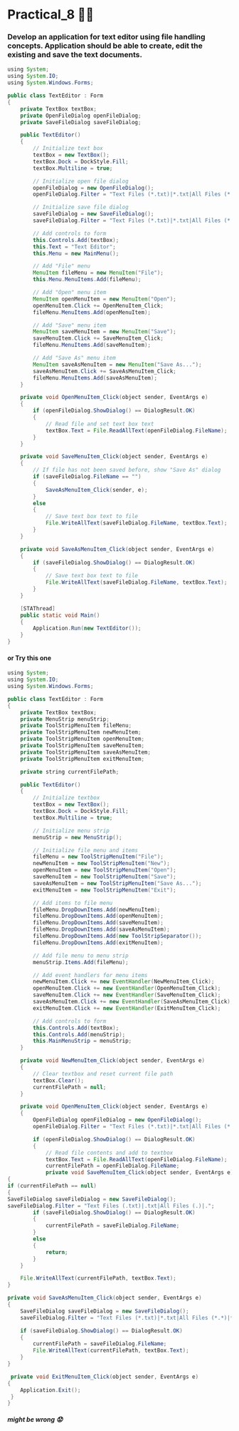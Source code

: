 # Practical_8 😶‍🌫️

### Develop an application for text editor using file handling concepts. Application should be able to create, edit the existing and save the text documents.

```java copy
using System;
using System.IO;
using System.Windows.Forms;

public class TextEditor : Form
{
    private TextBox textBox;
    private OpenFileDialog openFileDialog;
    private SaveFileDialog saveFileDialog;

    public TextEditor()
    {
        // Initialize text box
        textBox = new TextBox();
        textBox.Dock = DockStyle.Fill;
        textBox.Multiline = true;

        // Initialize open file dialog
        openFileDialog = new OpenFileDialog();
        openFileDialog.Filter = "Text Files (*.txt)|*.txt|All Files (*.*)|*.*";

        // Initialize save file dialog
        saveFileDialog = new SaveFileDialog();
        saveFileDialog.Filter = "Text Files (*.txt)|*.txt|All Files (*.*)|*.*";

        // Add controls to form
        this.Controls.Add(textBox);
        this.Text = "Text Editor";
        this.Menu = new MainMenu();

        // Add "File" menu
        MenuItem fileMenu = new MenuItem("File");
        this.Menu.MenuItems.Add(fileMenu);

        // Add "Open" menu item
        MenuItem openMenuItem = new MenuItem("Open");
        openMenuItem.Click += OpenMenuItem_Click;
        fileMenu.MenuItems.Add(openMenuItem);

        // Add "Save" menu item
        MenuItem saveMenuItem = new MenuItem("Save");
        saveMenuItem.Click += SaveMenuItem_Click;
        fileMenu.MenuItems.Add(saveMenuItem);

        // Add "Save As" menu item
        MenuItem saveAsMenuItem = new MenuItem("Save As...");
        saveAsMenuItem.Click += SaveAsMenuItem_Click;
        fileMenu.MenuItems.Add(saveAsMenuItem);
    }

    private void OpenMenuItem_Click(object sender, EventArgs e)
    {
        if (openFileDialog.ShowDialog() == DialogResult.OK)
        {
            // Read file and set text box text
            textBox.Text = File.ReadAllText(openFileDialog.FileName);
        }
    }

    private void SaveMenuItem_Click(object sender, EventArgs e)
    {
        // If file has not been saved before, show "Save As" dialog
        if (saveFileDialog.FileName == "")
        {
            SaveAsMenuItem_Click(sender, e);
        }
        else
        {
            // Save text box text to file
            File.WriteAllText(saveFileDialog.FileName, textBox.Text);
        }
    }

    private void SaveAsMenuItem_Click(object sender, EventArgs e)
    {
        if (saveFileDialog.ShowDialog() == DialogResult.OK)
        {
            // Save text box text to file
            File.WriteAllText(saveFileDialog.FileName, textBox.Text);
        }
    }

    [STAThread]
    public static void Main()
    {
        Application.Run(new TextEditor());
    }
}
```

#### or Try this one

```java copy
using System;
using System.IO;
using System.Windows.Forms;

public class TextEditor : Form
{
    private TextBox textBox;
    private MenuStrip menuStrip;
    private ToolStripMenuItem fileMenu;
    private ToolStripMenuItem newMenuItem;
    private ToolStripMenuItem openMenuItem;
    private ToolStripMenuItem saveMenuItem;
    private ToolStripMenuItem saveAsMenuItem;
    private ToolStripMenuItem exitMenuItem;

    private string currentFilePath;

    public TextEditor()
    {
        // Initialize textbox
        textBox = new TextBox();
        textBox.Dock = DockStyle.Fill;
        textBox.Multiline = true;

        // Initialize menu strip
        menuStrip = new MenuStrip();

        // Initialize file menu and items
        fileMenu = new ToolStripMenuItem("File");
        newMenuItem = new ToolStripMenuItem("New");
        openMenuItem = new ToolStripMenuItem("Open");
        saveMenuItem = new ToolStripMenuItem("Save");
        saveAsMenuItem = new ToolStripMenuItem("Save As...");
        exitMenuItem = new ToolStripMenuItem("Exit");

        // Add items to file menu
        fileMenu.DropDownItems.Add(newMenuItem);
        fileMenu.DropDownItems.Add(openMenuItem);
        fileMenu.DropDownItems.Add(saveMenuItem);
        fileMenu.DropDownItems.Add(saveAsMenuItem);
        fileMenu.DropDownItems.Add(new ToolStripSeparator());
        fileMenu.DropDownItems.Add(exitMenuItem);

        // Add file menu to menu strip
        menuStrip.Items.Add(fileMenu);

        // Add event handlers for menu items
        newMenuItem.Click += new EventHandler(NewMenuItem_Click);
        openMenuItem.Click += new EventHandler(OpenMenuItem_Click);
        saveMenuItem.Click += new EventHandler(SaveMenuItem_Click);
        saveAsMenuItem.Click += new EventHandler(SaveAsMenuItem_Click);
        exitMenuItem.Click += new EventHandler(ExitMenuItem_Click);

        // Add controls to form
        this.Controls.Add(textBox);
        this.Controls.Add(menuStrip);
        this.MainMenuStrip = menuStrip;
    }

    private void NewMenuItem_Click(object sender, EventArgs e)
    {
        // Clear textbox and reset current file path
        textBox.Clear();
        currentFilePath = null;
    }

    private void OpenMenuItem_Click(object sender, EventArgs e)
    {
        OpenFileDialog openFileDialog = new OpenFileDialog();
        openFileDialog.Filter = "Text Files (*.txt)|*.txt|All Files (*.*)|*.*";

        if (openFileDialog.ShowDialog() == DialogResult.OK)
        {
            // Read file contents and add to textbox
            textBox.Text = File.ReadAllText(openFileDialog.FileName);
            currentFilePath = openFileDialog.FileName;
            private void SaveMenuItem_Click(object sender, EventArgs e)
{
if (currentFilePath == null)
{
SaveFileDialog saveFileDialog = new SaveFileDialog();
saveFileDialog.Filter = "Text Files (.txt)|.txt|All Files (.)|.";
        if (saveFileDialog.ShowDialog() == DialogResult.OK)
        {
            currentFilePath = saveFileDialog.FileName;
        }
        else
        {
            return;
        }
    }

    File.WriteAllText(currentFilePath, textBox.Text);
}

private void SaveAsMenuItem_Click(object sender, EventArgs e)
{
    SaveFileDialog saveFileDialog = new SaveFileDialog();
    saveFileDialog.Filter = "Text Files (*.txt)|*.txt|All Files (*.*)|*.*";

    if (saveFileDialog.ShowDialog() == DialogResult.OK)
    {
        currentFilePath = saveFileDialog.FileName;
        File.WriteAllText(currentFilePath, textBox.Text);
    }
}

 private void ExitMenuItem_Click(object sender, EventArgs e)
{
    Application.Exit();
 }
}
```

##### might be wrong 😟
